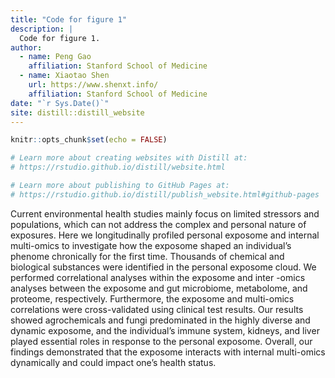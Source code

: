 ```yaml
---
title: "Code for figure 1"
description: |
  Code for figure 1.
author: 
  - name: Peng Gao
    affiliation: Stanford School of Medicine
  - name: Xiaotao Shen
    url: https://www.shenxt.info/
    affiliation: Stanford School of Medicine
date: "`r Sys.Date()`"
site: distill::distill_website
---
```


```r
knitr::opts_chunk$set(echo = FALSE)

# Learn more about creating websites with Distill at:
# https://rstudio.github.io/distill/website.html

# Learn more about publishing to GitHub Pages at:
# https://rstudio.github.io/distill/publish_website.html#github-pages

```


Current environmental health studies mainly focus on limited stressors and populations, which can not address the complex and personal nature of exposures. Here we longitudinally profiled personal exposome and internal multi-omics to investigate how the exposome shaped an individual’s phenome chronically for the first time. Thousands of chemical and biological substances were identified in the personal exposome cloud. We performed correlational analyses within the exposome and inter -omics analyses between the exposome and gut microbiome, metabolome, and proteome, respectively. Furthermore, the exposome and multi-omics correlations were cross-validated using clinical test results. Our results showed agrochemicals and fungi predominated in the highly diverse and dynamic exposome, and the individual’s immune system, kidneys, and liver played essential roles in response to the personal exposome. Overall, our findings demonstrated that the exposome interacts with internal multi-omics dynamically and could impact one’s health status.
